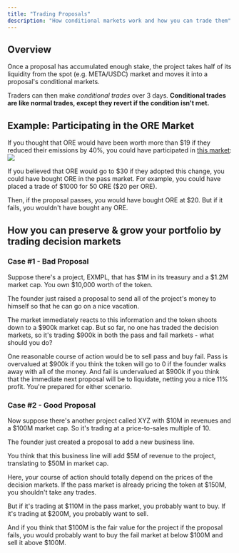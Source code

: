 ```yaml
---
title: "Trading Proposals"
description: "How conditional markets work and how you can trade them"
---
```


## Overview

Once a proposal has accumulated enough stake, the project takes half of its liquidity from the spot (e.g. META/USDC)
market and moves it into a proposal's conditional markets.

Traders can then make *conditional trades* over 3 days. **Conditional trades are like normal trades, except they
revert if the condition isn't met.**

## Example: Participating in the ORE Market

If you thought that ORE would have been worth more than $19 if they reduced their emissions by
40%, you could have participated in [this market](https://metadao.fi/ore/trade-v4/3PCPkFQQo7sU2DxpqnQNEttiyx1t5kByY2WPjCo1qLEZ):
![](../images/ore-proposal.png)

If you believed that ORE would go to \$30 if they adopted this change, you could have bought ORE in the pass market.
For example, you could have placed a trade of \$1000 for 50 ORE (\$20 per ORE).

Then, if the proposal passes, you would have bought ORE at $20. But if it fails, you wouldn't have bought any ORE.

## How you can preserve & grow your portfolio by trading decision markets

### Case #1 - Bad Proposal

Suppose there's a project, EXMPL, that has \$1M in its treasury and a \$1.2M
market cap. You own $10,000 worth of the token.

The founder just raised a proposal to send all of the project's money to himself
so that he can go on a nice vacation.

The market immediately reacts to this information and the token shoots down to a
\$900k market cap. But so far, no one has traded the decision markets, so it's trading
\$900k in both the pass and fail markets - what should you do?

One reasonable course of action would be to sell pass and buy fail. Pass is 
overvalued at \$900k if you think the token will go to 0 if the founder walks
away with all of the money. And fail is undervalued at \$900k if you think that
the immediate next proposal will be to liquidate, netting you a nice 11% profit.
You're prepared for either scenario.

### Case #2 - Good Proposal

Now suppose there's another project called XYZ with \$10M in revenues and a \$100M market
cap. So it's trading at a price-to-sales multiple of 10.

The founder just created a proposal to add a new business line.

You think that this business line will add \$5M of revenue to the project, translating to
\$50M in market cap.

Here, your course of action should totally depend on the prices of the decision markets.
If the pass market is already pricing the token at \$150M, you shouldn't take any trades.

But if it's trading at \$110M in the pass market, you probably want to buy. If it's trading
at \$200M, you probably want to sell.

And if you think that \$100M is the fair value for the project if the proposal fails, you
would probably want to buy the fail market at below \$100M and sell it above \$100M.








